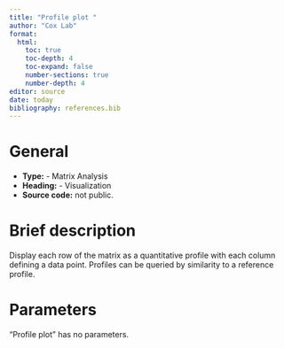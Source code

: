 ```yaml
---
title: "Profile plot "
author: "Cox Lab"
format: 
  html:
    toc: true
    toc-depth: 4
    toc-expand: false
    number-sections: true
    number-depth: 4
editor: source
date: today
bibliography: references.bib
---
```


# General

  * **Type:** - Matrix Analysis
  * **Heading:** - Visualization
  * **Source code:** not public.

# Brief description

Display each row of the matrix as a quantitative profile with each column defining a data point. 
Profiles can be queried by similarity to a reference profile.

<!-- This comment and the line above it must be preserved when editing this file!
The recommended sections are these, but they may be changed on a case by case basis.
===== Detailed description =====
===== Parameters =====
===== Theoretical background =====
===== Examples =====
Make changes only below this line! -->

# Parameters

"Profile plot" has no parameters.

